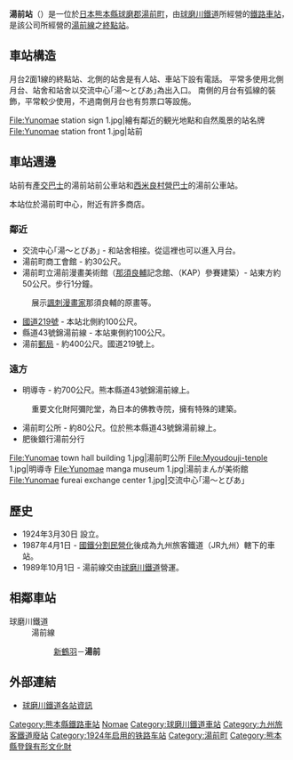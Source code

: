 {{noteTA
|T=zh-tw:湯前車站;zh-hk:湯前站;zh-cn:湯前站;
|1=zh-tw:湯前車站;zh-hk:湯前站;zh-cn:湯前站;}}
{{日本車站資訊
|公司色 = skyblue
|文字色 = 
|站名 = 湯前站
|圖片 = Yunomae station 1.jpg
|pxl = 
|圖片說明 = 
|日文原名 = 湯前
|平假名 = ゆのまえ
|羅馬拼音 = Yunomae
|副站名 = 
|前一站 = [[新鶴羽站|新鶴羽]]
|前一站距離 = 1.5
|後一站距離 = -
|後一站 = 
|電報略號 = 
|車站編號 = 
|停站路線數 = 
|所屬公司 = [[球磨川鐵道|球磨川鐵道]]
|所屬路線 = [[湯前線|湯前線]]
|距離 = 24.8
|起點站 = [[人吉溫泉站|人吉溫泉]]
|所在地 = [[熊本縣|熊本縣]][[球磨郡|球磨郡]][[湯前町|湯前町]]字上牧原1760-3
|車站構造 = 地面站
|月台配置 = 2面1線
|啟用年月日 = 1924年3月30日
|廢站年月日 = 
|乘客人數 = 
|上下車人次 = 
|統計年度 = 
|轉車 = 
|備註 = 
|全寬備註 = 
}}
{{右|
[[File:Yunomae_station_2.jpg|250px]]
}}
'''湯前站'''（{{jpn|j=湯前駅|hg=ゆのまええき|rm=Yunomae eki|f=y}}）是一位於[[日本|日本]][[熊本縣|熊本縣]][[球磨郡|球磨郡]][[湯前町|湯前町]]，由[[球磨川鐵道|球磨川鐵道]]所經營的[[鐵路車站|鐵路車站]]，是該公司所經營的[[湯前線|湯前線]]之[[終點站|終點站]]。

== 車站構造 ==
月台2面1線的終點站、北側的站舍是有人站、車站下設有電話。
平常多使用北側月台、站舍和站舍以交流中心｢湯～とぴあ｣為出入口。
南側的月台有弧線的裝飾，平常較少使用，不過南側月台也有剪票口等設施。
<gallery>
File:Yunomae station sign 1.jpg|繪有鄰近的観光地點和自然風景的站名牌
File:Yunomae station front 1.jpg|站前
</gallery>
== 車站週邊 ==
站前有[[九州產交巴士|產交巴士]]的湯前站前公車站和[[西米良村|西米良村營巴士]]的湯前公車站。

本站位於湯前町中心，附近有許多商店。

===鄰近===
*交流中心｢湯～とぴあ｣ - 和站舍相接。從這裡也可以進入月台。
*湯前町商工會館 - 約30公尺。
*湯前町立湯前漫畫美術館（[[那須良輔|那須良輔]]記念館、{{tsl|ja|くまもとアートポリス|熊本藝術建築}}（KAP）參賽建築）- 站東方約50公尺。步行1分鐘。
:展示[[諷刺|諷刺]][[漫畫家|漫畫家]]那須良輔的原畫等。
*[[國道219號|國道219號]] - 本站北側約100公尺。
*縣道43號錦湯前線 - 本站東側約100公尺。
*湯前[[郵局|郵局]] - 約400公尺。國道219號上。

===遠方===
*明導寺 - 約700公尺。熊本縣道43號錦湯前線上。
:重要文化財阿彌陀堂，為日本的佛教寺院，擁有特殊的建築。
*湯前町公所 - 約80公尺。位於熊本縣道43號錦湯前線上。
*肥後銀行湯前分行
<gallery>
File:Yunomae town hall building 1.jpg|湯前町公所
File:Myoudouji-tenple 1.jpg|明導寺
File:Yunomae manga museum 1.jpg|湯前まんが美術館
File:Yunomae fureai exchange center 1.jpg|交流中心｢湯～とぴあ｣
</gallery>

== 歷史 == 
*1924年3月30日 設立。
*1987年4月1日 - [[國鐵分割民營化|國鐵分割民營化]]後成為九州旅客鐵道（JR九州）轄下的車站。
*1989年10月1日 - 湯前線交由[[球磨川鐵道|球磨川鐵道]]營運。

== 相鄰車站 ==
; 球磨川鐵道
: 湯前線
::[[新鶴羽站|新鶴羽]]－'''湯前'''

==外部連結==
* [https://www.kumagawa-rail.com/%E9%81%8B%E8%A1%8C%E6%83%85%E5%A0%B1-service-info/%E5%90%84%E9%A7%85%E6%A1%88%E5%86%85-sta-introduction/ 球磨川鐵道各站資訊] {{Wayback|url=https://www.kumagawa-rail.com/%E9%81%8B%E8%A1%8C%E6%83%85%E5%A0%B1-service-info/%E5%90%84%E9%A7%85%E6%A1%88%E5%86%85-sta-introduction/ |date=20200708085156 }}{{ja}}

{{湯前線}}
{{DEFAULTSORT:Yunomae}}
[[Category:熊本縣鐵路車站|Category:熊本縣鐵路車站]]
[[Category:日本鐵路車站_Yu|Nomae]]
[[Category:球磨川鐵道車站|Category:球磨川鐵道車站]]
[[Category:九州旅客鐵道廢站|Category:九州旅客鐵道廢站]]
[[Category:1924年启用的铁路车站|Category:1924年启用的铁路车站]]
[[Category:湯前町|Category:湯前町]]
[[Category:熊本縣登錄有形文化財|Category:熊本縣登錄有形文化財]]